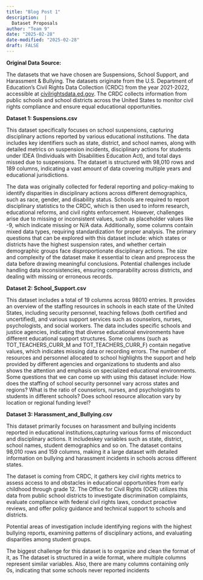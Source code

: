 ```yaml
---
title: "Blog Post 1"
description:  |
  Dataset Proposals
author: "Team 9"
date: "2025-02-28"
date-modified: "2025-02-28"
draft: FALSE
---
```


  **Original Data Source:** 
  
  The datasets that we have chosen are Suspensions,
  School Support, and Harassment & Bullying. The datasets originate from the
  U.S. Department of Education's Civil Rights Data Collection (CRDC) from
  the year 2021-2022, accessible at [civilrightsdata.ed.gov](civilrightsdata.ed.gov). The CRDC collects
  information from public schools and school districts across the United
  States to monitor civil rights compliance and ensure equal educational
  opportunities.
  
  **Dataset 1: Suspensions.csv**
  
  This dataset specifically focuses
  on school suspensions, capturing disciplinary actions reported by various
  educational institutions. The data includes key identifiers such as state,
  district, and school names, along with detailed metrics on suspension
  incidents, disciplinary actions for students under IDEA (Individuals with
  Disabilities Education Act), and total days missed due to suspensions. The
  dataset is structured with 98,010 rows and 189 columns, indicating a vast
  amount of data covering multiple years and educational jurisdictions. 
  
  The data was originally collected for federal reporting and policy-making to
  identify disparities in disciplinary actions across different demographics,
  such as race, gender, and disability status. Schools are required to report
  disciplinary statistics to the CRDC, which is then used to inform research,
  educational reforms, and civil rights enforcement. However, challenges
  arise due to missing or inconsistent values, such as placeholder values
  like -9, which indicate missing or N/A data. Additionally, some columns
  contain mixed data types, requiring standardization for proper analysis.
  The primary questions that can be explored with this dataset include: which
  states or districts have the highest suspension rates, and whether certain
  demographic groups face disproportionate disciplinary actions. The size
  and complexity of the dataset make it essential to clean and preprocess the
  data before drawing meaningful conclusions. Potential challenges include
  handling data inconsistencies, ensuring comparability across districts, and
  dealing with missing or erroneous records. 
  
  **Dataset 2: School_Support.csv**
  
  This dataset includes a total of 19 columns across 98010 entries. It provides
  an overview of the staffing resources in schools in each state of the United
  States, including security personnel, teaching fellows (both certified
  and uncertified), and various support services such as counselors, nurses,
  psychologists, and social workers. The data includes specific schools
  and justice agencies, indicating that diverse educational environments
  have different educational support structures. Some columns (such as
  TOT_TEACHERS_CURR_M and TOT_TEACHERS_CURR_F) contain negative values, which
  indicates missing data or recording errors. The number of resources and
  personnel allocated to school highlights the support and help provided by
  different agencies and organizations to students and also shows the attention
  and emphasis on specialized educational environments. Some questions that
  we can come up with using this dataset include: How does the staffing of
  school security personnel vary across states and regions? What is the ratio
  of counselors, nurses, and psychologists to students in different schools?
  Does school resource allocation vary by location or regional funding level?
  
  
  **Dataset 3: Harassment_and_Bullying.csv**
  
  This dataset primarily focuses on harassment and bullying incidents reported 
  in educational institutions,capturing various forms of misconduct and 
  disciplinary actions. It includeskey variables such as state, district, school
  names, student demographics and so on. The dataset contains 98,010 rows and 
  159 columns, making it a large dataset with detailed information on bullying 
  and harassment incidents in schools across different states. 
  
  The dataset is coming from CRDC, it gathers key civil rights metrics to assess
  access to and obstacles in educational opportunities from early childhood 
  through grade 12. The Office for Civil Rights (OCR) utilizes this data from 
  public school districts to investigate discrimination complaints, evaluate
  compliance with federal civil rights laws, conduct proactive reviews, and 
  offer policy guidance and technical support to schools and districts. 
  
  Potential areas of investigation include
  identifying regions with the highest bullying reports, examining patterns
  of disciplinary actions, and evaluating disparities among student groups.
  
  The biggest challenge for this dataset is to organize and clean the format
  of it, as The dataset is structured in a wide format, where multiple columns
  represent similar variables. Also, there are many columns containing only 0s,
  indicating that some schools never reported incidents

